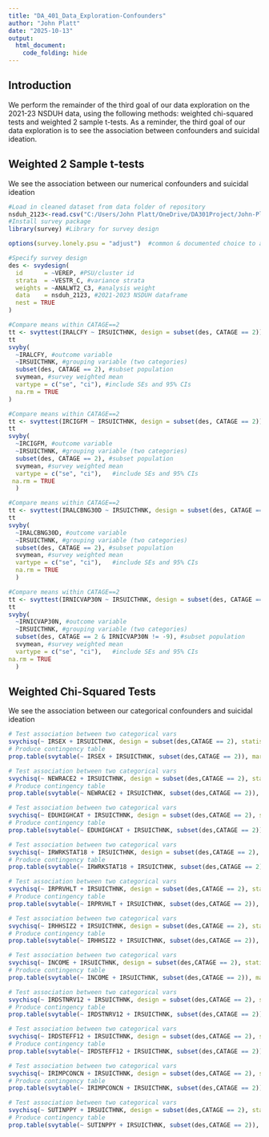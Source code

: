 ```yaml
---
title: "DA_401_Data_Exploration-Confounders"
author: "John Platt"
date: "2025-10-13"
output: 
  html_document:
    code_folding: hide
---
```


## Introduction
We perform the remainder of the third goal of our data exploration on the 2021-23 NSDUH data, using the following methods: weighted chi-squared tests and weighted 2 sample t-tests. As a reminder, the third goal of our data exploration is to see the association between confounders and suicidal ideation.

## Weighted 2 Sample t-tests
We see the association between our numerical confounders and suicidal ideation

```r
#Load in cleaned dataset from data folder of repository
nsduh_2123<-read.csv("C:/Users/John Platt/OneDrive/DA301Project/John-Platt-DA-401-Project/data/NSDUH_2021_2023.csv")
#Install survey package
library(survey) #Library for survey design

options(survey.lonely.psu = "adjust")  #common & documented choice to adjust variance if there are single psus within stratum

#Specify survey design
des <- svydesign(
  id      = ~VEREP, #PSU/cluster id
  strata  = ~VESTR_C, #variance strata
  weights = ~ANALWT2_C3, #analysis weight
  data    = nsduh_2123, #2021-2023 NSDUH dataframe
  nest = TRUE
)
```

```r
#Compare means within CATAGE==2
tt <- svyttest(IRALCFY ~ IRSUICTHNK, design = subset(des, CATAGE == 2))
tt
svyby(
  ~IRALCFY, #outcome variable
  ~IRSUICTHNK, #grouping variable (two categories)
  subset(des, CATAGE == 2), #subset population
  svymean, #survey weighted mean
  vartype = c("se", "ci"), #include SEs and 95% CIs
  na.rm = TRUE 
)
```

```r
#Compare means within CATAGE==2
tt <- svyttest(IRCIGFM ~ IRSUICTHNK, design = subset(des, CATAGE == 2))
tt
svyby(
  ~IRCIGFM, #outcome variable
  ~IRSUICTHNK, #grouping variable (two categories)
  subset(des, CATAGE == 2), #subset population
  svymean, #survey weighted mean
  vartype = c("se", "ci"),   #include SEs and 95% CIs
 na.rm = TRUE 
  )
```

```r
#Compare means within CATAGE==2
tt <- svyttest(IRALCBNG30D ~ IRSUICTHNK, design = subset(des, CATAGE == 2))
tt
svyby(
  ~IRALCBNG30D, #outcome variable
  ~IRSUICTHNK, #grouping variable (two categories)
  subset(des, CATAGE == 2), #subset population
  svymean, #survey weighted mean
  vartype = c("se", "ci"),   #include SEs and 95% CIs
  na.rm = TRUE  
  )
```

```r
#Compare means within CATAGE==2
tt <- svyttest(IRNICVAP30N ~ IRSUICTHNK, design = subset(des, CATAGE == 2 & IRNICVAP30N != -9))
tt
svyby(
  ~IRNICVAP30N, #outcome variable
  ~IRSUICTHNK, #grouping variable (two categories)
  subset(des, CATAGE == 2 & IRNICVAP30N != -9), #subset population
  svymean, #survey weighted mean
  vartype = c("se", "ci"),   #include SEs and 95% CIs
na.rm = TRUE 
  )
```

## Weighted Chi-Squared Tests
We see the association between our categorical confounders and suicidal ideation

```r
# Test association between two categorical vars
svychisq(~ IRSEX + IRSUICTHNK, design = subset(des,CATAGE == 2), statistic = "adjWald")
# Produce contingency table
prop.table(svytable(~ IRSEX + IRSUICTHNK, subset(des,CATAGE == 2)), margin=2) # col % (weighted)
```

```r
# Test association between two categorical vars
svychisq(~ NEWRACE2 + IRSUICTHNK, design = subset(des,CATAGE == 2), statistic = "adjWald")
# Produce contingency table
prop.table(svytable(~ NEWRACE2 + IRSUICTHNK, subset(des,CATAGE == 2)), margin=2) # col % (weighted)
```

```r
# Test association between two categorical vars
svychisq(~ EDUHIGHCAT + IRSUICTHNK, design = subset(des,CATAGE == 2), statistic = "adjWald")
# Produce contingency table
prop.table(svytable(~ EDUHIGHCAT + IRSUICTHNK, subset(des,CATAGE == 2)), margin=2) # col % (weighted)
```

```r
# Test association between two categorical vars
svychisq(~ IRWRKSTAT18 + IRSUICTHNK, design = subset(des,CATAGE == 2), statistic = "adjWald")
# Produce contingency table
prop.table(svytable(~ IRWRKSTAT18 + IRSUICTHNK, subset(des,CATAGE == 2)), margin=2) # col % (weighted)
```
```r
# Test association between two categorical vars
svychisq(~ IRPRVHLT + IRSUICTHNK, design = subset(des,CATAGE == 2), statistic = "adjWald")
# Produce contingency table
prop.table(svytable(~ IRPRVHLT + IRSUICTHNK, subset(des,CATAGE == 2)), margin=2) # col % (weighted)
```

```r
# Test association between two categorical vars
svychisq(~ IRHHSIZ2 + IRSUICTHNK, design = subset(des,CATAGE == 2), statistic = "adjWald")
# Produce contingency table
prop.table(svytable(~ IRHHSIZ2 + IRSUICTHNK, subset(des,CATAGE == 2)), margin=2) # col % (weighted)
```

```r
# Test association between two categorical vars
svychisq(~ INCOME + IRSUICTHNK, design = subset(des,CATAGE == 2), statistic = "adjWald")
# Produce contingency table
prop.table(svytable(~ INCOME + IRSUICTHNK, subset(des,CATAGE == 2)), margin=2) # col % (weighted)
```

```r
# Test association between two categorical vars
svychisq(~ IRDSTNRV12 + IRSUICTHNK, design = subset(des,CATAGE == 2), statistic = "adjWald")
# Produce contingency table
prop.table(svytable(~ IRDSTNRV12 + IRSUICTHNK, subset(des,CATAGE == 2)), margin=2) # col % (weighted)
```

```r
# Test association between two categorical vars
svychisq(~ IRDSTEFF12 + IRSUICTHNK, design = subset(des,CATAGE == 2), statistic = "adjWald")
# Produce contingency table
prop.table(svytable(~ IRDSTEFF12 + IRSUICTHNK, subset(des,CATAGE == 2)), margin=2) # col % (weighted)
```

```r
# Test association between two categorical vars
svychisq(~ IRIMPCONCN + IRSUICTHNK, design = subset(des,CATAGE == 2), statistic = "adjWald")
# Produce contingency table
prop.table(svytable(~ IRIMPCONCN + IRSUICTHNK, subset(des,CATAGE == 2)), margin=2) # col % (weighted)
```

```r
# Test association between two categorical vars
svychisq(~ SUTINPPY + IRSUICTHNK, design = subset(des,CATAGE == 2), statistic = "adjWald")
# Produce contingency table
prop.table(svytable(~ SUTINPPY + IRSUICTHNK, subset(des,CATAGE == 2)), margin=2) # col % (weighted)
```